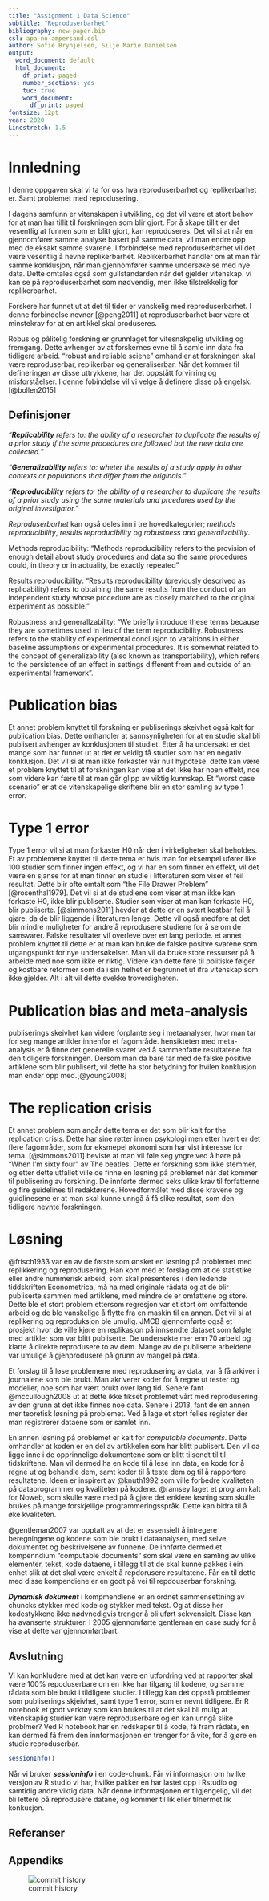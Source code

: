 ```yaml
---
title: "Assignment 1 Data Science"
subtitle: "Reproduserbarhet"
bibliography: new-paper.bib
csl: apa-no-ampersand.csl
author: Sofie Brynjelsen, Silje Marie Danielsen
output:
  word_document: default
  html_document:
    df_print: paged
    number_sections: yes
    tuc: true
    word_document:
      df_print: paged
fontsize: 12pt
year: 2020
Linestretch: 1.5
---
```

\newpage 
# Innledning 


I denne oppgaven skal vi ta for oss hva reproduserbarhet og replikerbarhet er. Samt problemet med reprodusering.

I dagens samfunn er vitenskapen i utvikling, og det vil være et stort behov for at man har tillit til forskningen som blir gjort. For å skape tillit er det vesentlig at funnen som er blitt gjort, kan reproduseres. Det vil si at når en gjennomfører samme analyse basert på samme data, vil man endre opp med de eksakt samme svarene. I forbindelse med reproduserbarhet vil det være vesentlig å nevne replikerbarhet. Replikerbarhet handler om at man får samme konklusjon, når man gjennomfører samme undersøkelse med nye data. Dette omtales også som gullstandarden når det gjelder vitenskap. vi kan se på reproduserbarhet som nødvendig, men ikke tilstrekkelig for replikerbarhet.


Forskere har funnet ut at det til tider er vanskelig med reproduserbarhet. I denne forbindelse nevner [@peng2011] at reproduserbarhet bær være et minstekrav for at en artikkel skal produseres. 


Robus og pålitelig forskning er grunnlaget for vitesnakpelig utvikling og fremgang. Dette avhenger av at forskernes evne til å samle inn data fra tidligere arbeid. "robust and reliable sciene" omhandler at forskningen skal være reproduserbar, replikerbar og generaliserbar. Når det kommer til defineringen av disse uttrykkene, har det oppstått forvirring og misforståelser. I denne fobindelse vil vi velge å definere disse på engelsk. [@bollen2015]


## Definisjoner
*"**Replicability** refers to: the ability of a researcher to duplicate the results of a prior study if the same procedures are followed but the new data are collected.*" 

*"**Generalizability** refers to: wheter the results of a study apply in other contexts or populations that differ from the originals.*"

*"**Reproducibility** refers to: the ability of a researcher to duplicate the results of a prior study using the same materials and prcedures used by the original investigator.*"

*_Reproduserbarhet_* kan også deles inn i tre hovedkategorier; *methods reproducibility*, *results reproducibility* og *robustness and generalizability*. 

Methods reproducibility: “Methods reproducibility refers to the  provision of enough detail about study procedures and data so the same procedures could, in theory or in actuality, be exactly repeated”

Results reproducibility: “Results reproducibility (previously descrived as replicability) refers to obtaining the same results from the conduct of an independent study whose procedure are as closely matched to the original experiment as possible.”

Robustness and generallzability: “We briefly introduce these terms because they are sometimes used in lieu of the term reproducibility. Robustness refers to the stability of experimental conclusjon to varaitions in either baseline assumptions or experimental procedures. It is somewhat related to the concept of generalizability (also known as transportability), which refers to the persistence of an effect in settings different from and outside of an experimental framework”. 



# Publication bias
Et annet problem knyttet til forskning er publiserings skeivhet også kalt for publication bias. Dette omhandler at sannsynligheten for at en studie skal bli publisert avhenger av konklusjonen til studiet. Etter å ha undersøkt er det mange som har funnet ut at det er veldig få studier som har en negativ konklusjon. Det vil si at man ikke forkaster vår null hypotese. dette kan være et problem knyttet til at forskningen kan vise at det ikke har noen effekt, noe som videre kan fære til at man går glipp av viktig kunnskap. Et "worst case scenario" er at de vitenskapelige skriftene blir en stor samling av type 1 error.

# Type 1 error
Type 1 error vil si at man forkaster H0 når den i virkeligheten skal beholdes. Et av problemene knyttet til dette tema er hvis man for eksempel ufører like 100 studier som finner ingen effekt, og vi har en som finner en effekt, vil det være en sjanse for at man finner en studie i litteraturen som viser et feil resultat. Dette blir ofte omtalt som "the File Drawer Problem" [@rosenthal1979]. Det vil si at de studiene som viser at man ikke kan forkaste H0, ikke blir publiserte. Studier som viser at man kan forkaste H0, blir publiserte. 
[@simmons2011] hevder at dette er en svært kostbar feil å gjøre, da de blir liggende i literaturen lenge. Dette vil også medføre at det blir mindre muligheter for andre å reprodusere studiene for å se om de samsvarer. Falske resultater vil overleve over en lang periode. et annet problem knyttet til dette er at man kan bruke de falske positve svarene som utgangspunkt for nye undersøkelser. Man vil da bruke store ressurser på å arbeide med noe som ikke er riktig. Videre kan dette føre til politiske følger og kostbare reformer som da i sin helhet er begrunnet ut ifra vitenskap som ikke gjelder. Alt i alt vil dette svekke troverdigheten. 

# Publication bias and meta-analysis
publiserings skeivhet kan videre forplante seg i metaanalyser, hvor man tar for seg mange artikler innenfor et fagområde. hensikteten med meta-analysis er å finne det generelle svaret ved å sammenfatte resultatene fra den tidligere forskningen. Dersom man da bare tar med de falske positive artiklene som blir publisert, vil dette ha stor betydning for hvilen konklusjon man ender opp med.[@young2008]   

# The replication crisis
Et annet problem som angår dette tema er det som blir kalt for the replication crisis. Dette har sine røtter innen psykologi men etter hvert er det flere fagområder, som for eksmepel økonomi som har vist interesse for tema. [@simmons2011] beviste at man vil føle seg yngre ved å høre på "When I'm sixty four" av The beatles. Dette er forskning som ikke stemmer, og etter dette utfallet ville de finne en løsning på problemet når det kommer til publisering av forskning. De innførte dermed seks ulike krav til forfatterne og fire guidelines til redaktørene. Hovedformålet med disse kravene og guidlinesene er at man skal kunne unngå å få slike resultat, som den tidligere nevnte forskningen. 


# Løsning
@frisch1933 var en av de første som ønsket en løsning på problemet med replikkering og reprodusering. Han kom med et forslag om at de statistike eller andre nummerisk arbeid, som skal presenteres i den ledende tiddskriften Econometrica, må ha med originale rådata og at de blir publiserte sammen med artiklene, med mindre de er omfattene og store. Dette ble et stort problem ettersom regresjon var et stort om omfattende arbeid og de ble vanskelige å flytte fra en maskin til en annen. Det vil si at replikering og reproduksjon ble umulig. JMCB gjennomførte også et prosjekt hvor de ville kjøre en replikasjon på innsendte dataset som følgte med artikler som var blitt publiserte. De undersøkte mer enn 70 arbeid og klarte å direkte reprodusere to av dem. Mange av de publiserte arbeidene var umulige å gjenprodusere på grunn av mangel på data. 

Et forslag til å løse problemene med reprodusering av data, var å få arkiver i journalene som ble brukt. Man akriverer koder for å regne ut tester og modeller, noe som har vært brukt over lang tid. Senere fant @mccullough2008 ut at dette ikke fikset problemet vårt med reprodusering av den grunn at det ikke finnes noe data. Senere i 2013, fant de en annen mer teoretisk løsning på problemet. Ved å lage et stort felles register der man registrerer dataene som er samlet inn.  

En annen løsning på problemet er kalt for *computable documents*. Dette omhandler at koden er en del av artikkelen som har blitt publisert. Den vil da ligge inne i de opprinnelige dokumentene som er blitt tilsendt til til tidskriftene. Man vil dermed ha en kode til å lese inn data, en kode for å regne ut og behandle dem, samt koder til å teste dem og til å rapportere resultatene. Ideen er inspirert av @knuth1992 som ville  forbedre kvaliteten på dataprogrammer og kvaliteten på kodene. @ramsey laget et program kalt for Noweb, som skulle være med på å gjøre det enklere løsning som skulle brukes på mange forskjellige programmeringsspråk. Dette kan bidra til å øke kvaliteten.

 @gentleman2007 var opptatt av at det er essensielt å intregere beregningene og kodene som ble brukt i dataanalysen, med selve dokumentet og beskrivelsene av funnene. De innførte dermed et kompenndium "computable documents" som skal være en samling av ulike elementer, tekst, kode dataene, i tillegg til at de skal kunne pakkes i ein enhet slik at det skal være enkelt å repdorusere resultatene. Får en til dette med disse kompendiene er en godt på vei til repdouserbar forskning.

__*Dynamisk dokument*__ i kompmendiene er en ordnet sammensettning av chuncks  stykker med kode og stykker med tekst. Og at disse her kodestykkene ikke nødvnedigvis trenger å bli uført sekvensielt. Disse kan ha avanserte strukturer. I 2005 gjennomførte gentleman en case sudy for å vise at dette var gjennomførtbart. 

## Avslutning

Vi kan konkludere med at det kan være en utfordring ved at rapporter  skal være 100% repoduserbare om en ikke har tilgang til kodene, og samme rådata som ble brukt i tildligere studier. I tillegg kan det oppstå problemer som publiserings skjeivhet, samt type 1 error, som er nevnt tidligere. 
Er R notebook et godt verktøy som kan brukes til at det skal bli mulig at vitenskaplig studier kan være reproduserbare og en kan unngå slike problmer? 
Ved R notebook har en redskaper til å kode, få fram rådata, en kan  dermed få frem den innformasjonen en trenger for å vite, for å gjøre en studie reproduserbar. 


```r
sessionInfo()
```


Når vi bruker ___sessioninfo___ i en code-chunk. Får  vi informasjon om hvilke versjon av R studio vi har, hvilke pakker en har lastet opp i Rstudio og samtidig andre viktig data. Når denne informasjonen er tilgjengelig, vil det bli lettere på reprodusere datane, og kommer til lik eller tilnermet lik konkusjon. 



## Referanser
<DIV id="refs"></DIV>

## Appendiks

![commit history](commit.png)
